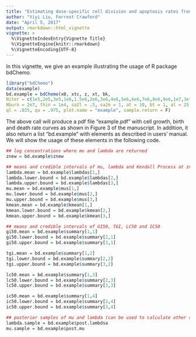 ```yaml
---
title: "Estimating dose-specific cell division and apoptosis rates from chemo-sensitivity experiments"
author: "Yiyi Liu, Forrest Crawford"
date: "April 5, 2017"
output: rmarkdown::html_vignette
vignette: >
  %\VignetteIndexEntry{Vignette Title}
  %\VignetteEngine{knitr::rmarkdown}
  %\VignetteEncoding{UTF-8}
---
```


In this vignette, we give an example illustrating the usage of R package bdChemo.

```r
library("bdChemo")
data(example)
bd.example = bdChemo(x0, xtc, z, xt, bk,
Niter = c(1e5,2e5,3e5,1e6,1.5e6,2e6,3e6,4e6,5e6,6e6,7e6,8e6,9e6,1e7,3e7),
Nburn = 2e7, thin = 1e4, sa2l = .5, sa2m = 1, at = 10, bt = 1, al = 25, bl = 6,
ql = .025, qu = .975, plot.name = "example", sample.return = F)
```

The above call will produce a pdf file "example.pdf" with cell growth, birth and death rate curves as shown in Figure 3 of the manuscript. In addition, it also return a list "bd.example" with elements as described in users' manual. We will show the usage of these elements in the following code.

```r
## log concentrations where mu and lambda are returned
znew = bd.example$znew

## means and credible intervals of mu, lambda and Kendall Process at znew
lambda.mean = bd.example$lambdas[1,]
lambda.lower.bound = bd.example$lambdas[2,]
lambda.upper.bound = bd.example$lambdas[3,]
mu.mean = bd.example$mus[1,]
mu.lower.bound = bd.example$mus[2,]
mu.upper.bound = bd.example$mus[3,]
kmean.mean = bd.example$kmean[1,]
kmean.lower.bound = bd.example$kmean[2,]
kmean.upper.bound = bd.example$kmean[3,]

## means and credible intervals of GI50, TGI, LC50 and IC50
gi50.mean = bd.example$summary[1,1]
gi50.lower.bound = bd.example$summary[2,1]
gi50.upper.bound = bd.example$summary[3,1]

tgi.mean = bd.example$summary[1,2]
tgi.lower.bound = bd.example$summary[2,2]
tgi.upper.bound = bd.example$summary[3,2]

lc50.mean = bd.example$summary[1,3]
lc50.lower.bound = bd.example$summary[2,3]
lc50.upper.bound = bd.example$summary[3,3]

ic50.mean = bd.example$summary[1,4]
ic50.lower.bound = bd.example$summary[2,4]
ic50.upper.bound = bd.example$summary[3,4]

## posterior samples of mu and lambda (can be used to calculate other summary statistics of interest)
lambda.sample = bd.example$post.lambdsa
mu.sample = bd.example$post.mu
```
